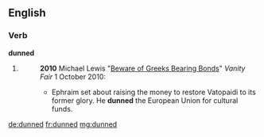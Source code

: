 ==English==

===Verb===
'''dunned'''

# {{past of|[[dun]]}}
#:'''2010''' Michael Lewis "[http://www.vanityfair.com/business/features/2010/10/greeks-bearing-bonds-201010 Beware of Greeks Bearing Bonds]" ''Vanity Fair'' 1 October 2010:
#:* Ephraim set about raising the money to restore Vatopaidi to its former glory. He '''dunned''' the European Union for cultural funds. 

[[de:dunned]]
[[fr:dunned]]
[[mg:dunned]]